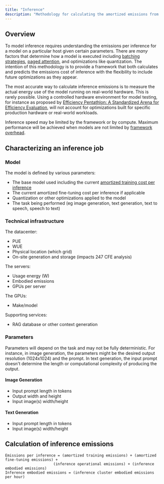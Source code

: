 ```yaml
---
title: "Inference"
description: "Methodology for calculating the amortized emissions from executing inference on AI models"
---
```


## Overview

To model inference requires understanding the emissions per inference for a model on a particular host given certain parameters. There are *many* factors that determine how a model is executed including [batching strategies](https://www.anyscale.com/blog/continuous-batching-llm-inference#continuous-batching), [paged attention](https://blog.vllm.ai/2023/06/20/vllm.html), and optimizations like quantization. The intention of this methodology is to provide a framework that both calculates and predicts the emissions cost of inference with the flexibility to include future optimizations as they appear.

The most accurate way to calculate inference emissions is to measure the actual energy use of the model running on real-world hardware. This is rarely possible. Using a controlled hardware environment for model testing, for instance as proposed by [Efficiency Pentathlon: A Standardized Arena for Efficiency Evaluation](https://arxiv.org/pdf/2307.09701), will not account for optimizations built for specific production hardware or real-world workloads.

Inference speed may be limited by the framework or by compute. Maximum performance will be achieved when models are not limited by [framework overhead](https://arxiv.org/pdf/2302.06117).

## Characterizing an inference job

### Model

The model is defined by various parameters:
- The base model used including the current [amortized training cost per inference](/training#amortization-of-impact-across-use-life)
- The current amortized fine-tuning cost per inference if applicable
- Quantization or other optimizations applied to the model
- The task being performed (eg image generation, text generation, text to speech, speech to text)

### Technical infrastructure

The datacenter:
- PUE
- WUE
- Physical location (which grid)
- On-site generation and storage (impacts 247 CFE analysis)

The servers:
- Usage energy (W)
- Embodied emissions
- GPUs per server

The GPUs:
- Make/model

Supporting services:
- RAG database or other context generation

### Parameters

Parameters will depend on the task and may not be fully deterministic. For instance, in image generation, the parameters might be the desired output resolution (1024x1024) and the prompt. In text generation, the input prompt doesn't determine the length or computational complexity of producing the output.

#### Image Generation
- Input prompt length in tokens
- Output width and height
- Input image(s) width/height


#### Text Generation
- Input prompt length in tokens
- Input image(s) width/height

## Calculation of inference emissions

```
Emissions per inference = (amortized training emissions) + (amortized fine-tuning emissions) +
                      (inference operational emissions) + (inference embodied emissions)
Inference embodied emissions = (inference cluster embodied emissions per hour)

